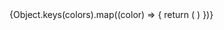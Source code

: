 
<Meta title="Tokens/Colors" />

<ColorPalette>
  {Object.keys(colors).map((color) => {
    return (
    <ColorItem
      key={color} 
      title={color}
      subtitle={""}
      colors={typeof colors[color] !== 'string' ? colors[color] : { [color]: colors[color] }}
    />
  )
  })}
</ColorPalette>
